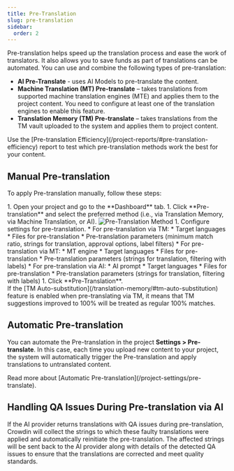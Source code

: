 ```yaml
---
title: Pre-Translation
slug: pre-translation
sidebar:
  order: 2
---
```



Pre-translation helps speed up the translation process and ease the work of translators. It also allows you to save funds as part of translations can be automated. You can use and combine the following types of pre-translation:

- **AI Pre-Translate** - uses AI Models to pre-translate the content.
- **Machine Translation (MT) Pre-translate** – takes translations from supported machine translation engines (MTE) and applies them to the project content. You need to configure at least one of the translation engines to enable this feature.
- **Translation Memory (TM) Pre-translate** –  takes translations from the TM vault uploaded to the system and applies them to project content.

<Aside type="tip">
  Use the [Pre-translation Efficiency](/project-reports/#pre-translation-efficiency) report to test which pre-translation methods work the best for your content.
</Aside>

<CardGrid>
  <LinkCard
    title="Crowdin AI"
    description="Read more about Crowdin AI and how to use it."
    href="/crowdin-ai"
  />
  <LinkCard
    title="Machine Translation"
    description="Read more about Machine Translation and how to use it."
    href="/machine-translation"
  />
  <LinkCard
    title="Translation Memory"
    description="Read more about Translation Memory and how to use it."
    href="/translation-memory"
  />
</CardGrid>


## Manual Pre-translation

To apply Pre-translation manually, follow these steps:

<Steps>
  1. Open your project and go to the **Dashboard** tab.
  1. Click **Pre-translation** and select the preferred method (i.e., via Translation Memory, via Machine Translation, or AI). <Image src={preTranslateMethod} alt="Pre-Translation Method" />
  1. Configure settings for pre-translation.
      * For pre-translation via TM:  
        * Target languages
        * Files for pre-translation
        * Pre-translation parameters (minimum match ratio, strings for translation, approval options, label filters)
      * For pre-translation via MT:
        * MT engine
        * Target languages
        * Files for pre-translation
        * Pre-translation parameters (strings for translation, filtering with labels)
      * For pre-translation via AI:
        * AI prompt
        * Target languages
        * Files for pre-translation
        * Pre-translation parameters (strings for translation, filtering with labels)
  1. Click **Pre-Translation**.
</Steps>

<Aside>
  If the [TM Auto-substitution](/translation-memory/#tm-auto-substitution) feature is enabled when pre-translating via TM, it means that TM suggestions improved to 100% will be treated as regular 100% matches.
</Aside>

## Automatic Pre-translation

You can automate the Pre-translation in the project **Settings > Pre-translate**. In this case, each time you upload new content to your project, the system will automatically trigger the Pre-translation and apply translations to untranslated content.

<ReadMore>
  Read more about [Automatic Pre-translation](/project-settings/pre-translate).
</ReadMore>

## Handling QA Issues During Pre-translation via AI

If the AI provider returns translations with QA issues during pre-translation, Crowdin will collect the strings to which these faulty translations were applied and automatically reinitiate the pre-translation. The affected strings will be sent back to the AI provider along with details of the detected QA issues to ensure that the translations are corrected and meet quality standards.